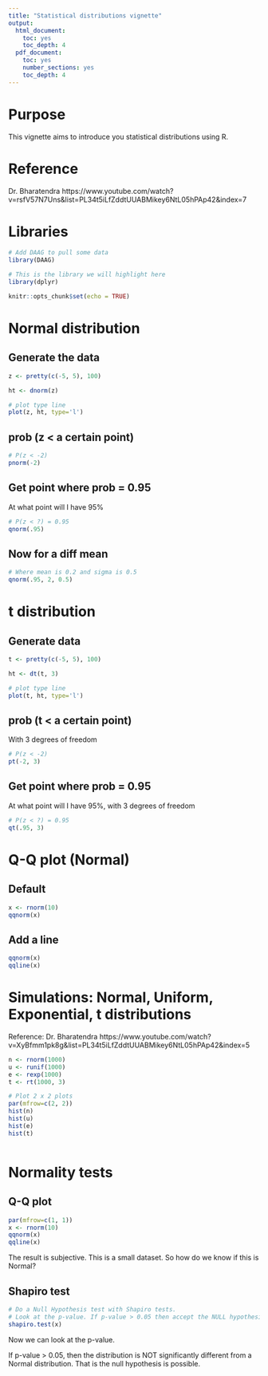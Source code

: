 ```yaml
---
title: "Statistical distributions vignette"
output:
  html_document: 
    toc: yes
    toc_depth: 4
  pdf_document:
    toc: yes
    number_sections: yes
    toc_depth: 4
---
```


# Purpose

This vignette aims to introduce you statistical distributions using R.

# Reference

Dr. Bharatendra https://www.youtube.com/watch?v=rsfV57N7Uns&list=PL34t5iLfZddtUUABMikey6NtL05hPAp42&index=7 

# Libraries

```r

# Add DAAG to pull some data
library(DAAG)

# This is the library we will highlight here
library(dplyr)

knitr::opts_chunk$set(echo = TRUE)
```


# Normal distribution

## Generate the data

```r

z <- pretty(c(-5, 5), 100)

ht <- dnorm(z)

# plot type line
plot(z, ht, type='l')

```

## prob (z < a certain point)

```r

# P(z < -2)
pnorm(-2)

```

## Get point where prob = 0.95

At what point will I have 95%

```r

# P(z < ?) = 0.95
qnorm(.95)
```


## Now for a diff mean

```r

# Where mean is 0.2 and sigma is 0.5
qnorm(.95, 2, 0.5)

```

# t distribution

## Generate data

```r
t <- pretty(c(-5, 5), 100)

ht <- dt(t, 3)

# plot type line
plot(t, ht, type='l')


```

## prob (t < a certain point)

With 3 degrees of freedom

```r

# P(z < -2)
pt(-2, 3)

```

## Get point where prob = 0.95

At what point will I have 95%, with 3 degrees of freedom

```r

# P(z < ?) = 0.95
qt(.95, 3)
```


# Q-Q plot (Normal)

## Default

```r
x <- rnorm(10)
qqnorm(x)
```


## Add a line

```r
qqnorm(x)
qqline(x)
```

# Simulations: Normal, Uniform, Exponential, t distributions

Reference: Dr. Bharatendra https://www.youtube.com/watch?v=XyBfmm1pk8g&list=PL34t5iLfZddtUUABMikey6NtL05hPAp42&index=5

```r

n <- rnorm(1000)
u <- runif(1000)
e <- rexp(1000)
t <- rt(1000, 3)

# Plot 2 x 2 plots
par(mfrow=c(2, 2))
hist(n)
hist(u)
hist(e)
hist(t)



```

# Normality tests

## Q-Q plot

```r
par(mfrow=c(1, 1))
x <- rnorm(10)
qqnorm(x)
qqline(x)
```
The result is subjective. This is a small dataset. So how do we know if this is Normal?

## Shapiro test

```r

# Do a Null Hypothesis test with Shapiro tests.
# Look at the p-value. If p-value > 0.05 then accept the NULL hypothesis.
shapiro.test(x)

```

Now we can look at the p-value. 

If p-value > 0.05, then the distribution is NOT significantly different from a Normal distribution. That is the null hypothesis is possible.
